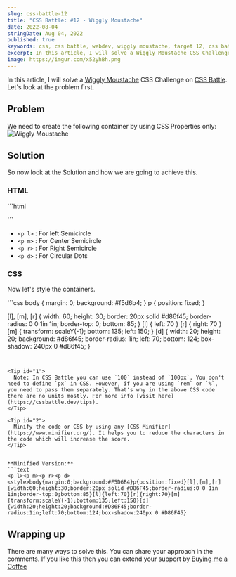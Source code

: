 ```yaml
---
slug: css-battle-12
title: "CSS Battle: #12 - Wiggly Moustache"
date: 2022-08-04
stringDate: Aug 04, 2022
published: true
keywords: css, css battle, webdev, wiggly moustache, target 12, css battle 12
excerpt: In this article, I will solve a Wiggly Moustache CSS Challenge on CSS Battle.
image: https://imgur.com/x52yhBh.png
---
```



In this article, I will solve a [Wiggly Moustache](https://cssbattle.dev/play/12) CSS Challenge on [CSS Battle](https://cssbattle.dev). Let's look at the problem first.

## Problem 

We need to create the following container by using CSS Properties only:
![Wiggly Moustache](https://cssbattle.dev/targets/12.png)

## Solution

So now look at the Solution and how we are going to achieve this. 

<YouTube id="aPAFEA5QQ9c" />

### HTML

<CodeTitle title="index.html" lang="html"/>
```html
<p l>
<p m>  
<p r>  
<p d>  
```

- `<p l>` : For left Semicircle
- `<p m>` : For Center Semicircle
- `<p r>` : For Right Semicircle
- `<p d>` : For Circular Dots

### CSS

Now let's style the containers. 

<CodeTitle title="styles.css" lang="css"/>
```css
body {
  margin: 0;
  background: #f5d6b4;
}
p {
  position: fixed;
}

[l], [m], [r] {
  width: 60;
  height: 30;
  border: 20px solid #d86f45;
  border-radius: 0 0 1in 1in;
  border-top: 0;
  bottom: 85;
}
[l] { left: 70 }
[r] { right: 70 }
[m] {
  transform: scaleY(-1);
  bottom: 135;
  left: 150;
}
[d] {
  width: 20;
  height: 20;
  background: #d86f45;
  border-radius: 1in;
  left: 70;
  bottom: 124;
  box-shadow: 240px 0 #d86f45;
}
```


<Tip id="1">
  Note: In CSS Battle you can use `100` instead of `100px`. You don't need to define `px` in CSS. However, if you are using `rem` or `%`, you need to pass them separately. That's why in the above CSS code there are no units mostly. For more info [visit here](https://cssbattle.dev/tips).
</Tip>

<Tip id="2">
  Minify the code or CSS by using any [CSS Minifier](https://www.minifier.org/). It helps you to reduce the characters in the code which will increase the score.
</Tip>


**Minified Version:**
```text
<p l><p m><p r><p d><style>body{margin:0;background:#F5D6B4}p{position:fixed}[l],[m],[r]{width:60;height:30;border:20px solid #D86F45;border-radius:0 0 1in 1in;border-top:0;bottom:85}[l]{left:70}[r]{right:70}[m]{transform:scaleY(-1);bottom:135;left:150}[d]{width:20;height:20;background:#D86F45;border-radius:1in;left:70;bottom:124;box-shadow:240px 0 #D86F45}
```

## Wrapping up
There are many ways to solve this. You can share your approach in the comments. If you like this then you can extend your support by [Buying me a Coffee](https://buymeacoffee.com/j471n)


<NextAndPreviousButton
  prevHref="/blogs/css-battle-11"
  prevTitle="CSS Battle: #11 - Eye of Sauron"
  nextHref="/blogs/css-battle-13"
  nextTitle="CSS Battle: #13 - Totally Triangle"
/>
